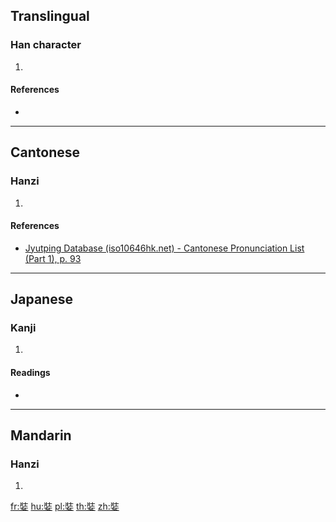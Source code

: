 {{character info/new}}
{{also|妝}}
==Translingual==

===Han character===
{{Han char|rn=38|rad=女|as=07|sn=10|four=|canj=VGV|ids=⿱壯女}}

# {{defn|Han|sort=女07}}

====References====
* {{Han ref|kx=0263.090|dkj=06330|dj=0529.260|hdz=21054.100|uh=5A24|ud=23076}}

----

==Cantonese==

===Hanzi===
{{yue-hanzi|jyut=[[zong1]]|y=jong1}}

# {{defn|lang=yue|sort=女07}}

====References====
* [http://www.iso10646hk.net/jp/document/download.jsp Jyutping Database (iso10646hk.net) - Cantonese Pronunciation List (Part 1), p. 93]

----

==Japanese==

===Kanji===
{{ja-kanji|grade=|rs=女07}}

# {{defn|lang=ja|sort=女07}}

====Readings====
* {{ja-readings|on=[[そう]] (sō), [[しょう]] (shō)|kun=[[よそおう]] (yosoou)}}

----

==Mandarin==

===Hanzi===
{{cmn-hanzi|pin=[[zhuāng]] ([[zhuang1]])|wg=chuang<sup>1</sup>}}

# {{defn|lang=cmn|sort=女07}}

[[fr:娤]]
[[hu:娤]]
[[pl:娤]]
[[th:娤]]
[[zh:娤]]